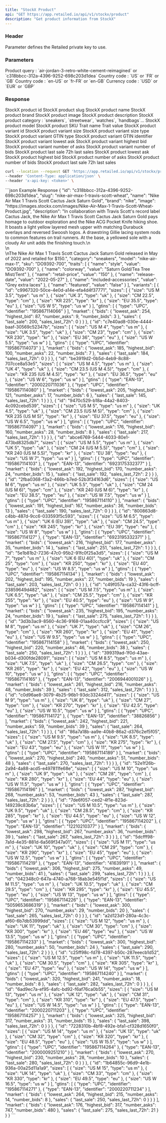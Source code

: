 ```yaml
---
title: "StockX Product"
api: "GET https://app.retailed.io/api/v1/stockx/product"
description: "Get product information from StockX"
---
```


### Header

<ParamField header="x-api-key" type="string" required={true}>
    Parameter defines the Retailed private key to use.
</ParamField>

### Parameters

<ParamField query="query" type="string" optional={false} placeholder="nike-air-max-1-travis-scott-wheat">
    Product query : `air-jordan-3-retro-white-cement-reimagined` or `c318bbcc-312a-4396-9252-698c203d1dea`
</ParamField>

<ParamField query="country" type="string" optional={true} placeholder="US">
    Country code : `US` or `FR` or `GB`
</ParamField>

<ParamField query="language" type="string" optional={true} placeholder="en-US">
    Country code : `en-US` or `fr-FR` or `en-GB`
</ParamField>

<ParamField query="currency" type="string" optional={true} placeholder="USD">
    Currency code : `USD` or `EUR` or `GBP`
</ParamField>

### Response

<ResponseField name="object" type="Product Object">
    <Expandable title="properties" defaultOpen={true}>
        <ResponseField name="id" type="string">
            StockX product id
        </ResponseField>
        <ResponseField name="slug" type="string">
            StockX product slug
        </ResponseField>
        <ResponseField name="name" type="string">
            StockX product name
        </ResponseField>
        <ResponseField name="brand" type="string">
            StockX product brand
        </ResponseField>
        <ResponseField name="image" type="string">
            StockX product image
        </ResponseField>
        <ResponseField name="description" type="string">
            StockX product description
        </ResponseField>
        <ResponseField name="category" type="string">
            StockX product category : `sneakers`, `streetwear`, `watches`, `handbags`...
        </ResponseField>
        <ResponseField name="model" type="string">
            StockX product model
        </ResponseField>
        <ResponseField name="sku" type="string">
            StockX product SKU
        </ResponseField>
        <ResponseField name="traits" type="array">
            <Expandable title="properties" defaultOpen={true}>
                <ResponseField name="name" type="string">
                    Trait name
                </ResponseField>
                <ResponseField name="value" type="string">
                    Trait value
                </ResponseField>
            </Expandable>
        </ResponseField>
        <ResponseField name="variants" type="array">
            <Expandable title="properties" defaultOpen={true}>
                <ResponseField name="id" type="string">
                    StockX product variant id
                </ResponseField>
                <ResponseField name="sizes" type="array">
                    <Expandable title="properties" defaultOpen={true}>
                        <ResponseField name="size" type="string">
                            StockX product variant size
                        </ResponseField>
                        <ResponseField name="type" type="string">
                            StockX product variant size type
                        </ResponseField>
                    </Expandable>
                </ResponseField>
                <ResponseField name="gtins" type="array">
                    <Expandable title="properties" defaultOpen={true}>
                        <ResponseField name="type" type="string">
                            StockX product variant GTIN type
                        </ResponseField>
                        <ResponseField name="identifier" type="string">
                            StockX product variant GTIN identifier
                        </ResponseField>
                    </Expandable>
                </ResponseField>
                <ResponseField name="market" type="object">
                    <Expandable title="properties" defaultOpen={true}>
                        <ResponseField name="bids" type="object">
                            <Expandable title="properties" defaultOpen={true}>
                                <ResponseField name="lowest_ask" type="number">
                                    StockX product variant lowest ask
                                </ResponseField>
                                <ResponseField name="highest_bid" type="number">
                                    StockX product variant highest bid
                                </ResponseField>
                                <ResponseField name="number_asks" type="number">
                                    StockX product variant number of asks
                                </ResponseField>
                                <ResponseField name="number_bids" type="number">
                                    StockX product variant number of bids
                                </ResponseField>
                            </Expandable>
                        </ResponseField>
                        <ResponseField name="sales" type="object">
                            <Expandable title="properties" defaultOpen={true}>
                                <ResponseField name="last_sale" type="number">
                                    StockX product last sale
                                </ResponseField>
                                <ResponseField name="sales_last_72h" type="number">
                                    72h last sales
                                </ResponseField>
                            </Expandable>
                        </ResponseField>
                    </Expandable>
                </ResponseField>
            </Expandable>
        </ResponseField>
        <ResponseField name="market" type="object">
            <Expandable title="properties" defaultOpen={true}>
                <ResponseField name="bids" type="object">
                    <Expandable title="properties" defaultOpen={true}>
                        <ResponseField name="lowest_ask" type="number">
                            StockX product lowest ask
                        </ResponseField>
                        <ResponseField name="highest_bid" type="number">
                            StockX product highest bid
                        </ResponseField>
                        <ResponseField name="number_asks" type="number">
                            StockX product number of asks
                        </ResponseField>
                        <ResponseField name="number_bids" type="number">
                            StockX product number of bids
                        </ResponseField>
                    </Expandable>
                </ResponseField>
                <ResponseField name="sales" type="object">
                    <Expandable title="properties" defaultOpen={true}>
                        <ResponseField name="last_sale" type="number">
                            StockX product last sale
                        </ResponseField>
                        <ResponseField name="sales_last_72h" type="number">
                            72h last sales
                        </ResponseField>
                    </Expandable>
                </ResponseField>
            </Expandable>
        </ResponseField>
    </Expandable>
</ResponseField>

<RequestExample>

```bash Example Request
curl --location --request GET 'https://app.retailed.io/api/v1/stockx/product?query=nike-air-max-1-travis-scott-wheat' \
--header 'Content-Type: application/json' \
--header 'x-api-key: <token>' \
```

</RequestExample>

<ResponseExample>
```json Example Response
{
    "id": "c318bbcc-312a-4396-9252-698c203d1dea",
    "slug": "nike-air-max-1-travis-scott-wheat",
    "name": "Nike Air Max 1 Travis Scott Cactus Jack Saturn Gold",
    "brand": "nike",
    "image": "https://images.stockx.com/images/Nike-Air-Max-1-Travis-Scott-Wheat-Product.jpg",
    "description": "In collaboration with Travis Scott's record label Cactus Jack, the Nike Air Max 1 Travis Scott Cactus Jack Saturn Gold pays homage to outdoor exploration and the Nike ACG Pocket Knife hiking shoe. It boasts a light yellow layered mesh upper with matching Durabuck overlays and reversed Swoosh logos. A drawstring Gillie lacing system nods to common features on trail runners. At the base, a yellowed sole with a cloudy Air unit adds the finishing touch.\n<br>\n<br>\nThe Nike Air Max 1 Travis Scott Cactus Jack Saturn Gold released in May of 2022 and retailed for $150.",
    "category": "sneakers",
    "model": "nike-air-max-1",
    "sku": "DO9392-700",
    "traits": [
    {
        "name": "style",
        "value": "DO9392-700"
    },
    {
        "name": "colorway",
        "value": "Saturn Gold/Tea Tree Mist/Tent"
    },
    {
        "name": "retail-price",
        "value": "150"
    },
    {
        "name": "release-date",
        "value": "2022-05-27"
    },
    {
        "name": "included-accessories",
        "value": "Grey extra laces"
    },
    {
        "name": "featured",
        "value": "false"
    }
    ],
    "variants": [
    {
        "id": "c9967320-50ce-4e0d-a14e-efa4d4f37771",
        "sizes": [
        {
            "size": "US M 3.5",
            "type": "us m"
        },
        {
            "size": "UK 3",
            "type": "uk"
        },
        {
            "size": "CM 22.5",
            "type": "cm"
        },
        {
            "size": "KR 225",
            "type": "kr"
        },
        {
            "size": "EU 35.5",
            "type": "eu"
        },
        {
            "size": "US W 5",
            "type": "us w"
        }
        ],
        "gtins": [
        {
            "type": "UPC",
            "identifier": "195867114066"
        }
        ],
        "market": {
            "bids": {
                "lowest_ask": 254,
                "highest_bid": 87,
                "number_asks": 9,
                "number_bids": 3
            },
            "sales": {
                "last_sale": 200,
                "sales_last_72h": 0
            }
        }
    },
    {
        "id": "c7e40ad8-030e-4444-baaf-30569c52347b",
        "sizes": [
        {
            "size": "US M 4",
            "type": "us m"
        },
        {
            "size": "UK 3.5",
            "type": "uk"
        },
        {
            "size": "CM 23",
            "type": "cm"
        },
        {
            "size": "KR 230",
            "type": "kr"
        },
        {
            "size": "EU 36",
            "type": "eu"
        },
        {
            "size": "US W 5.5",
            "type": "us w"
        }
        ],
        "gtins": [
        {
            "type": "UPC",
            "identifier": "195867114073"
        }
        ],
        "market": {
            "bids": {
                "lowest_ask": 185,
                "highest_bid": 100,
                "number_asks": 22,
                "number_bids": 7
            },
            "sales": {
                "last_sale": 184,
                "sales_last_72h": 0
            }
        }
    },
    {
        "id": "be3919d2-0b5d-4eb9-8c88-707cce8a53e5",
        "sizes": [
        {
            "size": "US M 4.5",
            "type": "us m"
        },
        {
            "size": "UK 4",
            "type": "uk"
        },
        {
            "size": "CM 23.5 (US M 4.5)",
            "type": "cm"
        },
        {
            "size": "KR 235 (US M 4.5)",
            "type": "kr"
        },
        {
            "size": "EU 36.5",
            "type": "eu"
        },
        {
            "size": "US W 6",
            "type": "us w"
        }
        ],
        "gtins": [
        {
            "type": "EAN-13",
            "identifier": "2000220711036"
        },
        {
            "type": "UPC",
            "identifier": "195867114080"
        }
        ],
        "market": {
            "bids": {
                "lowest_ask": 205,
                "highest_bid": 121,
                "number_asks": 17,
                "number_bids": 6
            },
            "sales": {
                "last_sale": 145,
                "sales_last_72h": 1
            }
        }
    },
    {
        "id": "9470c529-b18a-44a2-8403-4c092cebd539",
        "sizes": [
        {
            "size": "US M 5",
            "type": "us m"
        },
        {
            "size": "UK 4.5",
            "type": "uk"
        },
        {
            "size": "CM 23.5 (US M 5)",
            "type": "cm"
        },
        {
            "size": "KR 235 (US M 5)",
            "type": "kr"
        },
        {
            "size": "EU 37.5",
            "type": "eu"
        },
        {
            "size": "US W 6.5",
            "type": "us w"
        }
        ],
        "gtins": [
        {
            "type": "UPC",
            "identifier": "195867114097"
        }
        ],
        "market": {
            "bids": {
                "lowest_ask": 176,
                "highest_bid": 160,
                "number_asks": 28,
                "number_bids": 8
            },
            "sales": {
                "last_sale": 217,
                "sales_last_72h": 1
            }
        }
    },
    {
        "id": "abce6769-5444-4033-80e1-473bd8325db7",
        "sizes": [
        {
            "size": "US M 5.5",
            "type": "us m"
        },
        {
            "size": "UK 5",
            "type": "uk"
        },
        {
            "size": "CM 24 (US M 5.5)",
            "type": "cm"
        },
        {
            "size": "KR 240 (US M 5.5)",
            "type": "kr"
        },
        {
            "size": "EU 38",
            "type": "eu"
        },
        {
            "size": "US W 7",
            "type": "us w"
        }
        ],
        "gtins": [
        {
            "type": "UPC",
            "identifier": "195867114103"
        },
        {
            "type": "EAN-13",
            "identifier": "6923175332377"
        }
        ],
        "market": {
            "bids": {
                "lowest_ask": 192,
                "highest_bid": 170,
                "number_asks": 24,
                "number_bids": 15
            },
            "sales": {
                "last_sale": 192,
                "sales_last_72h": 2
            }
        }
    },
    {
        "id": "2fba0368-f3a2-466b-b7ed-52b3f34163d6",
        "sizes": [
        {
            "size": "US M 6",
            "type": "us m"
        },
        {
            "size": "UK 5.5",
            "type": "uk"
        },
        {
            "size": "CM 24 (US M 6)",
            "type": "cm"
        },
        {
            "size": "KR 240 (US M 6)",
            "type": "kr"
        },
        {
            "size": "EU 38.5",
            "type": "eu"
        },
        {
            "size": "US W 7.5",
            "type": "us w"
        }
        ],
        "gtins": [
        {
            "type": "UPC",
            "identifier": "195867114110"
        }
        ],
        "market": {
            "bids": {
                "lowest_ask": 191,
                "highest_bid": 167,
                "number_asks": 36,
                "number_bids": 13
            },
            "sales": {
                "last_sale": 190,
                "sales_last_72h": 0
            }
        }
    },
    {
        "id": "800863d8-c4bb-487d-9cc6-033593f5c593",
        "sizes": [
        {
            "size": "US M 6.5",
            "type": "us m"
        },
        {
            "size": "UK 6 (EU 39)",
            "type": "uk"
        },
        {
            "size": "CM 24.5",
            "type": "cm"
        },
        {
            "size": "KR 245",
            "type": "kr"
        },
        {
            "size": "EU 39",
            "type": "eu"
        },
        {
            "size": "US W 8",
            "type": "us w"
        }
        ],
        "gtins": [
        {
            "type": "UPC",
            "identifier": "195867114127"
        },
        {
            "type": "EAN-13",
            "identifier": "6923195332371"
        }
        ],
        "market": {
            "bids": {
                "lowest_ask": 216,
                "highest_bid": 177,
                "number_asks": 35,
                "number_bids": 14
            },
            "sales": {
                "last_sale": 251,
                "sales_last_72h": 1
            }
        }
    },
    {
        "id": "5e1b81b2-7236-47c0-95b2-91fc0f25a3d5",
        "sizes": [
        {
            "size": "US M 7",
            "type": "us m"
        },
        {
            "size": "UK 6 (EU 40)",
            "type": "uk"
        },
        {
            "size": "CM 25",
            "type": "cm"
        },
        {
            "size": "KR 250",
            "type": "kr"
        },
        {
            "size": "EU 40",
            "type": "eu"
        },
        {
            "size": "US W 8.5",
            "type": "us w"
        }
        ],
        "gtins": [
        {
            "type": "UPC",
            "identifier": "195867114134"
        }
        ],
        "market": {
            "bids": {
                "lowest_ask": 202,
                "highest_bid": 195,
                "number_asks": 27,
                "number_bids": 19
            },
            "sales": {
                "last_sale": 203,
                "sales_last_72h": 0
            }
        }
    },
    {
        "id": "c49f057a-ca32-43f6-bcff-23859649d482",
        "sizes": [
        {
            "size": "US M 7.5",
            "type": "us m"
        },
        {
            "size": "UK 6.5",
            "type": "uk"
        },
        {
            "size": "CM 25.5",
            "type": "cm"
        },
        {
            "size": "KR 255",
            "type": "kr"
        },
        {
            "size": "EU 40.5",
            "type": "eu"
        },
        {
            "size": "US W 9",
            "type": "us w"
        }
        ],
        "gtins": [
        {
            "type": "UPC",
            "identifier": "195867114141"
        }
        ],
        "market": {
            "bids": {
                "lowest_ask": 235,
                "highest_bid": 195,
                "number_asks": 24,
                "number_bids": 19
            },
            "sales": {
                "last_sale": 275,
                "sales_last_72h": 1
            }
        }
    },
    {
        "id": "3d3b3ac9-8560-4c36-9168-01aa40ccfcc9",
        "sizes": [
        {
            "size": "US M 8",
            "type": "us m"
        },
        {
            "size": "UK 7",
            "type": "uk"
        },
        {
            "size": "CM 26",
            "type": "cm"
        },
        {
            "size": "KR 260",
            "type": "kr"
        },
        {
            "size": "EU 41",
            "type": "eu"
        },
        {
            "size": "US W 9.5",
            "type": "us w"
        }
        ],
        "gtins": [
        {
            "type": "UPC",
            "identifier": "195867114158"
        }
        ],
        "market": {
            "bids": {
                "lowest_ask": 250,
                "highest_bid": 220,
                "number_asks": 46,
                "number_bids": 38
            },
            "sales": {
                "last_sale": 250,
                "sales_last_72h": 1
            }
        }
    },
    {
        "id": "399319ad-1f0d-43ae-b034-d300fde28091",
        "sizes": [
        {
            "size": "US M 8.5",
            "type": "us m"
        },
        {
            "size": "UK 7.5",
            "type": "uk"
        },
        {
            "size": "CM 26.5",
            "type": "cm"
        },
        {
            "size": "KR 265",
            "type": "kr"
        },
        {
            "size": "EU 42",
            "type": "eu"
        },
        {
            "size": "US W 10",
            "type": "us w"
        }
        ],
        "gtins": [
        {
            "type": "UPC",
            "identifier": "195867114165"
        },
        {
            "type": "EAN-13",
            "identifier": "2006944001026"
        }
        ],
        "market": {
            "bids": {
                "lowest_ask": 261,
                "highest_bid": 216,
                "number_asks": 48,
                "number_bids": 39
            },
            "sales": {
                "last_sale": 312,
                "sales_last_72h": 1
            }
        }
    },
    {
        "id": "c0d96ae8-3079-4b25-96b1-93dc3324d411",
        "sizes": [
        {
            "size": "US M 9",
            "type": "us m"
        },
        {
            "size": "UK 8",
            "type": "uk"
        },
        {
            "size": "CM 27",
            "type": "cm"
        },
        {
            "size": "KR 270",
            "type": "kr"
        },
        {
            "size": "EU 42.5",
            "type": "eu"
        },
        {
            "size": "US W 10.5",
            "type": "us w"
        }
        ],
        "gtins": [
        {
            "type": "UPC",
            "identifier": "195867114172"
        },
        {
            "type": "EAN-13",
            "identifier": "38826856"
        }
        ],
        "market": {
            "bids": {
                "lowest_ask": 242,
                "highest_bid": 221,
                "number_asks": 59,
                "number_bids": 39
            },
            "sales": {
                "last_sale": 264,
                "sales_last_72h": 1
            }
        }
    },
    {
        "id": "86a7a18b-aa9e-40b8-86a2-d376c2ef5f05",
        "sizes": [
        {
            "size": "US M 9.5",
            "type": "us m"
        },
        {
            "size": "UK 8.5",
            "type": "uk"
        },
        {
            "size": "CM 27.5",
            "type": "cm"
        },
        {
            "size": "KR 275",
            "type": "kr"
        },
        {
            "size": "EU 43",
            "type": "eu"
        },
        {
            "size": "US W 11",
            "type": "us w"
        }
        ],
        "gtins": [
        {
            "type": "UPC",
            "identifier": "195867114189"
        }
        ],
        "market": {
            "bids": {
                "lowest_ask": 270,
                "highest_bid": 240,
                "number_asks": 51,
                "number_bids": 48
            },
            "sales": {
                "last_sale": 270,
                "sales_last_72h": 1
            }
        }
    },
    {
        "id": "52e1f26b-2a94-4a88-acd5-e497811fe68e",
        "sizes": [
        {
            "size": "US M 10",
            "type": "us m"
        },
        {
            "size": "UK 9",
            "type": "uk"
        },
        {
            "size": "CM 28",
            "type": "cm"
        },
        {
            "size": "KR 280",
            "type": "kr"
        },
        {
            "size": "EU 44",
            "type": "eu"
        },
        {
            "size": "US W 11.5",
            "type": "us w"
        }
        ],
        "gtins": [
        {
            "type": "UPC",
            "identifier": "195867114196"
        }
        ],
        "market": {
            "bids": {
                "lowest_ask": 287,
                "highest_bid": 268,
                "number_asks": 53,
                "number_bids": 43
            },
            "sales": {
                "last_sale": 287,
                "sales_last_72h": 2
            }
        }
    },
    {
        "id": "7de6f057-ced2-4f1e-823d-149239c83b6a",
        "sizes": [
        {
            "size": "US M 10.5",
            "type": "us m"
        },
        {
            "size": "UK 9.5",
            "type": "uk"
        },
        {
            "size": "CM 28.5",
            "type": "cm"
        },
        {
            "size": "KR 285",
            "type": "kr"
        },
        {
            "size": "EU 44.5",
            "type": "eu"
        },
        {
            "size": "US W 12",
            "type": "us w"
        }
        ],
        "gtins": [
        {
            "type": "UPC",
            "identifier": "195867114202"
        },
        {
            "type": "EAN-13",
            "identifier": "12210210377"
        }
        ],
        "market": {
            "bids": {
                "lowest_ask": 298,
                "highest_bid": 267,
                "number_asks": 36,
                "number_bids": 39
            },
            "sales": {
                "last_sale": 267,
                "sales_last_72h": 3
            }
        }
    },
    {
        "id": "5dcfff98-7a1d-4e35-881d-6a569f347a01",
        "sizes": [
        {
            "size": "US M 11",
            "type": "us m"
        },
        {
            "size": "UK 10",
            "type": "uk"
        },
        {
            "size": "CM 29",
            "type": "cm"
        },
        {
            "size": "KR 290",
            "type": "kr"
        },
        {
            "size": "EU 45",
            "type": "eu"
        },
        {
            "size": "US W 12.5",
            "type": "us w"
        }
        ],
        "gtins": [
        {
            "type": "UPC",
            "identifier": "195867114219"
        },
        {
            "type": "EAN-13",
            "identifier": "41639191"
        }
        ],
        "market": {
            "bids": {
                "lowest_ask": 306,
                "highest_bid": 275,
                "number_asks": 49,
                "number_bids": 41
            },
            "sales": {
                "last_sale": 299,
                "sales_last_72h": 1
            }
        }
    },
    {
        "id": "042348c0-647a-4740-a768-18ab3e545f1d",
        "sizes": [
        {
            "size": "US M 11.5",
            "type": "us m"
        },
        {
            "size": "UK 10.5",
            "type": "uk"
        },
        {
            "size": "CM 29.5",
            "type": "cm"
        },
        {
            "size": "KR 295",
            "type": "kr"
        },
        {
            "size": "EU 45.5",
            "type": "eu"
        },
        {
            "size": "US W 13",
            "type": "us w"
        }
        ],
        "gtins": [
        {
            "type": "UPC",
            "identifier": "195867114226"
        },
        {
            "type": "EAN-13",
            "identifier": "5059653686319"
        }
        ],
        "market": {
            "bids": {
                "lowest_ask": 300,
                "highest_bid": 270,
                "number_asks": 29,
                "number_bids": 20
            },
            "sales": {
                "last_sale": 265,
                "sales_last_72h": 0
            }
        }
    },
    {
        "id": "a2d123d1-280a-4c3c-af60-6b7db53999dd",
        "sizes": [
        {
            "size": "US M 12",
            "type": "us m"
        },
        {
            "size": "UK 11",
            "type": "uk"
        },
        {
            "size": "CM 30",
            "type": "cm"
        },
        {
            "size": "KR 300",
            "type": "kr"
        },
        {
            "size": "EU 46",
            "type": "eu"
        },
        {
            "size": "US W 13.5",
            "type": "us w"
        }
        ],
        "gtins": [
        {
            "type": "UPC",
            "identifier": "195867114233"
        }
        ],
        "market": {
            "bids": {
                "lowest_ask": 300,
                "highest_bid": 280,
                "number_asks": 50,
                "number_bids": 24
            },
            "sales": {
                "last_sale": 290,
                "sales_last_72h": 2
            }
        }
    },
    {
        "id": "c25ff98c-fd78-4397-b50c-287eeecb1d52",
        "sizes": [
        {
            "size": "US M 12.5",
            "type": "us m"
        },
        {
            "size": "UK 11.5",
            "type": "uk"
        },
        {
            "size": "CM 30.5",
            "type": "cm"
        },
        {
            "size": "KR 305",
            "type": "kr"
        },
        {
            "size": "EU 47",
            "type": "eu"
        },
        {
            "size": "US W 14",
            "type": "us w"
        }
        ],
        "gtins": [
        {
            "type": "UPC",
            "identifier": "195867114240"
        }
        ],
        "market": {
            "bids": {
                "lowest_ask": 320,
                "highest_bid": 241,
                "number_asks": 18,
                "number_bids": 8
            },
            "sales": {
                "last_sale": 282,
                "sales_last_72h": 0
            }
        }
    },
    {
        "id": "6ad9ec7a-ef95-4afc-bd92-f6af76ca0b55",
        "sizes": [
        {
            "size": "US M 13",
            "type": "us m"
        },
        {
            "size": "UK 12",
            "type": "uk"
        },
        {
            "size": "CM 31",
            "type": "cm"
        },
        {
            "size": "KR 310",
            "type": "kr"
        },
        {
            "size": "EU 47.5",
            "type": "eu"
        },
        {
            "size": "US W 14.5",
            "type": "us w"
        }
        ],
        "gtins": [
        {
            "type": "EAN-13",
            "identifier": "2000220711203"
        },
        {
            "type": "UPC",
            "identifier": "195867114257"
        }
        ],
        "market": {
            "bids": {
                "lowest_ask": 325,
                "highest_bid": 317,
                "number_asks": 31,
                "number_bids": 15
            },
            "sales": {
                "last_sale": 398,
                "sales_last_72h": 0
            }
        }
    },
    {
        "id": "7228310b-4bf8-492e-bfa1-cf328d1650f0",
        "sizes": [
        {
            "size": "US M 14",
            "type": "us m"
        },
        {
            "size": "UK 13",
            "type": "uk"
        },
        {
            "size": "CM 32",
            "type": "cm"
        },
        {
            "size": "KR 320",
            "type": "kr"
        },
        {
            "size": "EU 48.5",
            "type": "eu"
        },
        {
            "size": "US W 15.5",
            "type": "us w"
        }
        ],
        "gtins": [
        {
            "type": "UPC",
            "identifier": "195867114264"
        },
        {
            "type": "EAN-13",
            "identifier": "2000009251210"
        }
        ],
        "market": {
            "bids": {
                "lowest_ask": 270,
                "highest_bid": 230,
                "number_asks": 28,
                "number_bids": 10
            },
            "sales": {
                "last_sale": 280,
                "sales_last_72h": 0
            }
        }
    },
    {
        "id": "1b64855c-96d9-4e1b-936a-00a25d11a1a9",
        "sizes": [
        {
            "size": "US M 15",
            "type": "us m"
        },
        {
            "size": "UK 14",
            "type": "uk"
        },
        {
            "size": "CM 33",
            "type": "cm"
        },
        {
            "size": "KR 330",
            "type": "kr"
        },
        {
            "size": "EU 49.5",
            "type": "eu"
        },
        {
            "size": "US W 16.5",
            "type": "us w"
        }
        ],
        "gtins": [
        {
            "type": "UPC",
            "identifier": "195867114271"
        },
        {
            "type": "EAN-13",
            "identifier": "2000220711234"
        }
        ],
        "market": {
            "bids": {
                "lowest_ask": 264,
                "highest_bid": 215,
                "number_asks": 14,
                "number_bids": 8
            },
            "sales": {
                "last_sale": 250,
                "sales_last_72h": 0
            }
        }
    }
    ],
    "market": {
        "bids": {
            "lowest_ask": 176,
            "highest_bid": 317,
            "number_asks": 747,
            "number_bids": 480
        },
        "sales": {
            "last_sale": 275,
            "sales_last_72h": 21
        }
    }
}
```
</ResponseExample>

